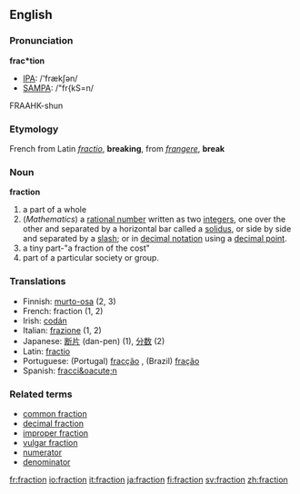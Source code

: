 ==English==

===Pronunciation===

'''frac*tion'''
*[[IPA]]: /'frækʃən/
*[[SAMPA]]: /"fr{kS=n/
FRAAHK-shun
===Etymology===

French from Latin ''[[fractio]]'', '''breaking''', from ''[[frangere]]'', '''break'''


===Noun===
'''fraction'''
# a part of a whole
# (''Mathematics'') a [[rational number]] written as two [[integer]]s, one over the other and separated by a horizontal bar called a [[solidus]], or side by side and separated by a [[slash]]; or in [[decimal notation]] using a [[decimal point]].
# a tiny part-"a fraction of the cost"
# part of a particular society or group.

===Translations===
*Finnish: [[murto-osa]] (2, 3)
*French: fraction {{f}} (1, 2)
*Irish: [[codán]]
*Italian: [[frazione]] {{f}} (1, 2)
*Japanese: [[断片]] (dan-pen) (1), [[分数]] (2)
*Latin: [[fractio]]
*Portuguese: (Portugal) [[fracção]] {{f}}, (Brazil) [[fração]] {{f}}
*Spanish: [[fracci&oacute;n]] {{f}}

===Related terms===
*[[common fraction]]
*[[decimal fraction]]
*[[improper fraction]]
*[[vulgar fraction]]
*[[numerator]]
*[[denominator]]

[[fr:fraction]]
[[io:fraction]]
[[it:fraction]]
[[ja:fraction]]
[[fi:fraction]]
[[sv:fraction]]
[[zh:fraction]]